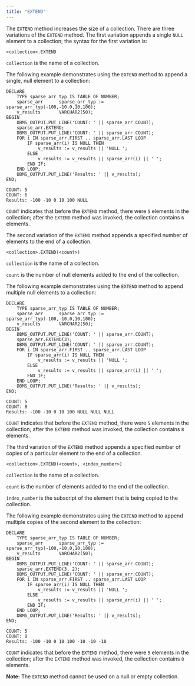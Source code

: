 ```yaml
---
title: "EXTEND"
---
```


<div id="extend" class="registered_link"></div>

The `EXTEND` method increases the size of a collection. There are three variations of the `EXTEND` method. The first variation appends a single `NULL` element to a collection; the syntax for the first variation is:

```text
<collection>.EXTEND
```

`collection` is the name of a collection.

The following example demonstrates using the `EXTEND` method to append a single, null element to a collection:

```text
DECLARE
    TYPE sparse_arr_typ IS TABLE OF NUMBER;
    sparse_arr      sparse_arr_typ := sparse_arr_typ(-100,-10,0,10,100);
    v_results       VARCHAR2(50);
BEGIN
    DBMS_OUTPUT.PUT_LINE('COUNT: ' || sparse_arr.COUNT);
    sparse_arr.EXTEND;
    DBMS_OUTPUT.PUT_LINE('COUNT: ' || sparse_arr.COUNT);
    FOR i IN sparse_arr.FIRST .. sparse_arr.LAST LOOP
        IF sparse_arr(i) IS NULL THEN
            v_results := v_results || 'NULL ';
        ELSE
            v_results := v_results || sparse_arr(i) || ' ';
        END IF;
    END LOOP;
    DBMS_OUTPUT.PUT_LINE('Results: ' || v_results);
END;

COUNT: 5
COUNT: 6
Results: -100 -10 0 10 100 NULL
```

`COUNT` indicates that before the `EXTEND` method, there were `5` elements in the collection; after the `EXTEND` method was invoked, the collection contains `6` elements.

The second variation of the `EXTEND` method appends a specified number of elements to the end of a collection.

```text
<collection>.EXTEND(<count>)
```

`collection` is the name of a collection.

`count` is the number of null elements added to the end of the collection.

The following example demonstrates using the `EXTEND` method to append multiple null elements to a collection:

```text
DECLARE
    TYPE sparse_arr_typ IS TABLE OF NUMBER;
    sparse_arr      sparse_arr_typ := sparse_arr_typ(-100,-10,0,10,100);
    v_results       VARCHAR2(50);
BEGIN
    DBMS_OUTPUT.PUT_LINE('COUNT: ' || sparse_arr.COUNT);
    sparse_arr.EXTEND(3);
    DBMS_OUTPUT.PUT_LINE('COUNT: ' || sparse_arr.COUNT);
    FOR i IN sparse_arr.FIRST .. sparse_arr.LAST LOOP
        IF sparse_arr(i) IS NULL THEN
            v_results := v_results || 'NULL ';
        ELSE
            v_results := v_results || sparse_arr(i) || ' ';
        END IF;
    END LOOP;
    DBMS_OUTPUT.PUT_LINE('Results: ' || v_results);
END;

COUNT: 5
COUNT: 8
Results: -100 -10 0 10 100 NULL NULL NULL
```

`COUNT` indicates that before the `EXTEND` method, there were `5` elements in the collection; after the `EXTEND` method was invoked, the collection contains `8` elements.

The third variation of the `EXTEND` method appends a specified number of copies of a particular element to the end of a collection.

```text
<collection>.EXTEND(<count>, <index_number>)
```

`collection` is the name of a collection.

`count` is the number of elements added to the end of the collection.

`index_number` is the subscript of the element that is being copied to the collection.

The following example demonstrates using the `EXTEND` method to append multiple copies of the second element to the collection:

```text
DECLARE
    TYPE sparse_arr_typ IS TABLE OF NUMBER;
    sparse_arr      sparse_arr_typ := sparse_arr_typ(-100,-10,0,10,100);
    v_results       VARCHAR2(50);
BEGIN
    DBMS_OUTPUT.PUT_LINE('COUNT: ' || sparse_arr.COUNT);
    sparse_arr.EXTEND(3, 2);
    DBMS_OUTPUT.PUT_LINE('COUNT: ' || sparse_arr.COUNT);
    FOR i IN sparse_arr.FIRST .. sparse_arr.LAST LOOP
        IF sparse_arr(i) IS NULL THEN
            v_results := v_results || 'NULL ';
        ELSE
            v_results := v_results || sparse_arr(i) || ' ';
        END IF;
    END LOOP;
    DBMS_OUTPUT.PUT_LINE('Results: ' || v_results);
END;

COUNT: 5
COUNT: 8
Results: -100 -10 0 10 100 -10 -10 -10
```

`COUNT` indicates that before the `EXTEND` method, there were `5` elements in the collection; after the `EXTEND` method was invoked, the collection contains `8` elements.

**Note:** The `EXTEND` method cannot be used on a null or empty collection.
